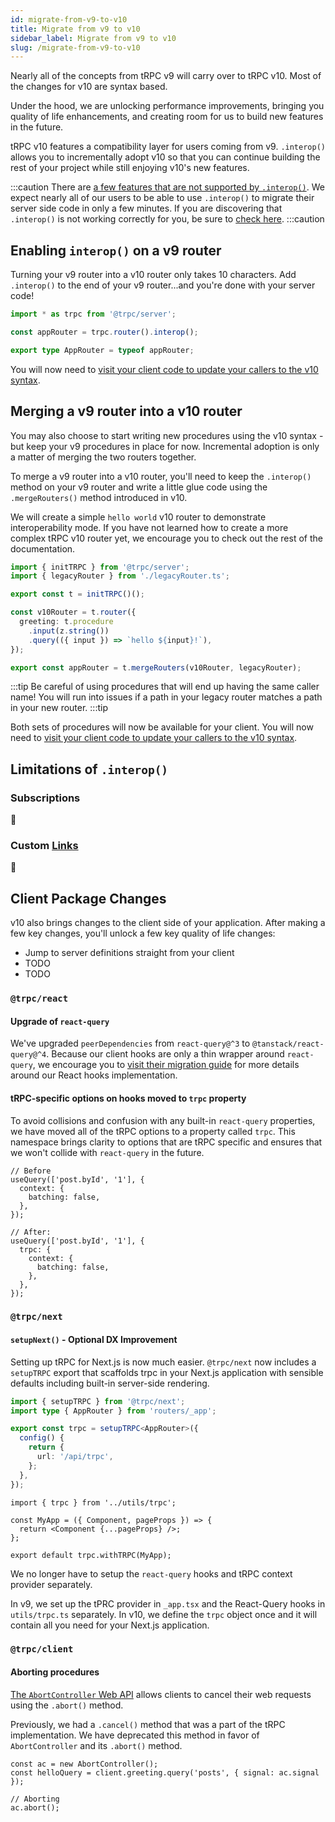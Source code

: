 ```yaml
---
id: migrate-from-v9-to-v10
title: Migrate from v9 to v10
sidebar_label: Migrate from v9 to v10
slug: /migrate-from-v9-to-v10
---
```



Nearly all of the concepts from tRPC v9 will carry over to tRPC v10. Most of the changes for v10 are syntax based.

Under the hood, we are unlocking performance improvements, bringing you quality of life enhancements, and creating room for us to build new features in the future.

tRPC v10 features a compatibility layer for users coming from v9. `.interop()` allows you to incrementally adopt v10 so that you can continue building the rest of your project while still enjoying v10's new features.

:::caution
There are [a few features that are not supported by `.interop()`](#limitations-of-interop). We expect nearly all of our users to be able to use `.interop()` to migrate their server side code in only a few minutes. If you are discovering that `.interop()` is not working correctly for you, be sure to [check here](#limitations-of-interop).
:::caution

## Enabling `interop()` on a v9 router

Turning your v9 router into a v10 router only takes 10 characters. Add `.interop()` to the end of your v9 router...and you're done with your server code!

```ts title="/server.ts"
import * as trpc from '@trpc/server';

const appRouter = trpc.router().interop();

export type AppRouter = typeof appRouter;
```

You will now need to [visit your client code to update your callers to the v10 syntax](#client-package-changes).

## Merging a v9 router into a v10 router

You may also choose to start writing new procedures using the v10 syntax - but keep your v9 procedures in place for now. Incremental adoption is only a matter of merging the two routers together.

To merge a v9 router into a v10 router, you'll need to keep the `.interop()` method on your v9 router and write a little glue code using the `.mergeRouters()` method introduced in v10.

We will create a simple `hello world` v10 router to demonstrate interoperability mode. If you have not learned how to create a more complex tRPC v10 router yet, we encourage you to check out the rest of the documentation.

```ts title="/server.ts"
import { initTRPC } from '@trpc/server';
import { legacyRouter } from './legacyRouter.ts';

export const t = initTRPC()();

const v10Router = t.router({
  greeting: t.procedure
    .input(z.string())
    .query(({ input }) => `hello ${input}!`),
});

export const appRouter = t.mergeRouters(v10Router, legacyRouter);
```

:::tip
Be careful of using procedures that will end up having the same caller name! You will run into issues if a path in your legacy router matches a path in your new router.
:::tip

Both sets of procedures will now be available for your client. You will now need to [visit your client code to update your callers to the v10 syntax](#client-package-changes).

## Limitations of `.interop()`

### Subscriptions

🚧

### Custom [Links](/docs/links)

🚧

## Client Package Changes

v10 also brings changes to the client side of your application. After making a few key changes, you'll unlock a few key quality of life changes:

- Jump to server definitions straight from your client
- TODO
- TODO

### `@trpc/react`

#### Upgrade of `react-query`

We've upgraded `peerDependencies` from `react-query@^3` to `@tanstack/react-query@^4`. Because our client hooks are only a thin wrapper around `react-query`, we encourage you to [visit their migration guide](https://tanstack.com/query/v4/docs/guides/migrating-to-react-query-4) for more details around our React hooks implementation.

#### tRPC-specific options on hooks moved to `trpc` property

To avoid collisions and confusion with any built-in `react-query` properties, we have moved all of the tRPC options to a property called `trpc`. This namespace brings clarity to options that are tRPC specific and ensures that we won't collide with `react-query` in the future.

```tsx
// Before
useQuery(['post.byId', '1'], {
  context: {
    batching: false,
  },
});

// After:
useQuery(['post.byId', '1'], {
  trpc: {
    context: {
      batching: false,
    },
  },
});
```

### `@trpc/next`

#### `setupNext()` - Optional DX Improvement

Setting up tRPC for Next.js is now much easier. `@trpc/next` now includes a `setupTRPC` export that scaffolds trpc in your Next.js application with sensible defaults including built-in server-side rendering.

```ts title="utils/trpc.ts"
import { setupTRPC } from '@trpc/next';
import type { AppRouter } from 'routers/_app';

export const trpc = setupTRPC<AppRouter>({
  config() {
    return {
      url: '/api/trpc',
    };
  },
});
```

```tsx title="pages/_app.tsx"
import { trpc } from '../utils/trpc';

const MyApp = ({ Component, pageProps }) => {
  return <Component {...pageProps} />;
};

export default trpc.withTRPC(MyApp);
```

We no longer have to setup the `react-query` hooks and tRPC context provider separately.

In v9, we set up the tPRC provider in `_app.tsx` and the React-Query hooks in `utils/trpc.ts` separately. In v10, we define the `trpc` object once and it will contain all you need for your Next.js application.

### `@trpc/client`

#### Aborting procedures

[The `AbortController` Web API](https://developer.mozilla.org/en-US/docs/Web/API/AbortController) allows clients to cancel their web requests using the `.abort()` method.

Previously, we had a `.cancel()` method that was a part of the tRPC implementation. We have deprecated this method in favor of `AbortController` and its `.abort()` method.

```tsx
const ac = new AbortController();
const helloQuery = client.greeting.query('posts', { signal: ac.signal });

// Aborting
ac.abort();
```

